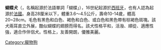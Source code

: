 {{expand|time=2014-07-15T04:55:01+00:00}}
{{unreferenced|time=2014-07-15T04:55:01+00:00}}
<!-- Begin Infobox Dogbreed.  The text of the article should go AFTER this section. See: -->
<!-- http://en.wikipedia.org/wiki/Wikipedia:WikiProject_Dog_breeds#Infobox_Dogbreed_template -->
<!-- for full explanation of the syntax used in this template. -->
{{Infobox Dogbreed
| akcgroup = Toy
| akcstd = http://www.akc.org/breeds/papillon/index.cfm
| altname = [[飛蛾犬|飛蛾犬]] (垂耳的蝴蝶犬)<br>大陸玩具獚<br> 伊巴尼爾．連尼大陸獚
| nickname = 蝴蝶犬<br>Squirrel Dog (due to tail carriage)
| ankcgroup = Group 1 (Toys)
| ankcstd = http://www.ankc.aust.com/papillon.html
| ckcgroup = Group 2- Toys
| ckcstd = http://www.ckc.ca/en/Default.aspx?tabid=99&BreedCode=PPL
| country = {{ESP}}和{{BEL}}
| fcigroup = 9
| fcinum = 77
| fcisection = 9
| fcistd = http://www.fci.be/uploaded_files/077gb98_en.doc
| image = RileyPapillon.JPG
| image_caption = 白色的蝴蝶犬
| kcukgroup = Toy
| kcukstd = http://www.thekennelclub.org.uk/item/195
| name = 蝴蝶犬
| nzkcgroup = Toy
| nzkcstd = http://www.nzkc.org.nz/br148.html
| ukcgroup = Companion Breeds
| ukcstd = http://mail.ukcdogs.com/UKCweb.nsf/80de88211ee3f2dc8525703f004ccb1e/d1cadaab8b963620852570440050812c?OpenDocument
}}
<!-- End Infobox Dogbreed info. Article Begins Here -->
'''蝴蝶犬'''（{{lang-fr|Papillon}}，名稱起源於法語單詞「蝴蝶」），16世紀起源於[[西班牙|西班牙]]，也有人認為{{who}}起源於[[法國|法國]]。身高28厘米以下，體重3.6～4.5公斤，壽命10-14歲，體高20~28cm。毛色有黑色和白色、褐色和白色、或白色和黑色帶有棕褐色斑塊。該犬兩耳直立外展，酷似蝴蝶的翅膀而得名。該犬性格平和，活潑、順從、適應性強，適合作伴侶犬。性格上，友善開朗，優雅美麗。


[[Category:寵物狗|Category:寵物狗]]